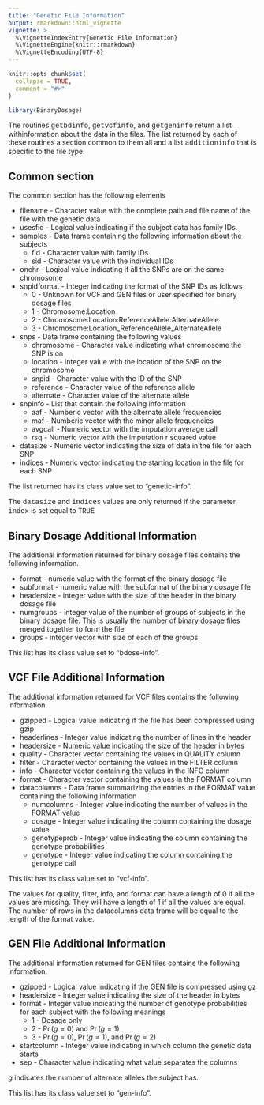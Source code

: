 ```yaml
---
title: "Genetic File Information"
output: rmarkdown::html_vignette
vignette: >
  %\VignetteIndexEntry{Genetic File Information}
  %\VignetteEngine{knitr::rmarkdown}
  %\VignetteEncoding{UTF-8}
---
```


```r
knitr::opts_chunk$set(
  collapse = TRUE,
  comment = "#>"
)
```

```r
library(BinaryDosage)
```

The routines <span style="font-family:Courier">getbdinfo</span>, <span style="font-family:Courier">getvcfinfo</span>, and <span style="font-family:Courier">getgeninfo</span> return a list withinformation about the data in the files. The list returned by each of these routines a section common to them all and a list <span style="font-family:Courier">additioninfo</span> that is specific to the file type.

## Common section

The common section has the following elements

- filename - Character value with the complete path and file name of the file with the genetic data
- usesfid - Logical value indicating if the subject data has family IDs.
- samples - Data frame containing the following information about the subjects
  + fid - Character value with family IDs
  + sid - Character value with the individual IDs
- onchr - Logical value indicating if all the SNPs are on the same chromosome
- snpidformat - Integer indicating the format of the SNP IDs as follows
  + 0 - Unknown for VCF and GEN files or user specified for binary dosage files
  + 1 - Chromosome:Location
  + 2 - Chromosome:Location:ReferenceAllele:AlternateAllele
  + 3 - Chromosome:Location_ReferenceAllele_AlternateAllele
- snps - Data frame containing the following values
  + chromosome - Character value indicating what chromosome the SNP is on
  + location - Integer value with the location of the SNP on the chromosome
  + snpid - Character value with the ID of the SNP
  + reference - Character value of the reference allele
  + alternate - Character value of the alternate allele
- snpinfo - List that contain the following information
  + aaf - Numberic vector with the alternate allele frequencies
  + maf - Numberic vector with the minor allele frequencies
  + avgcall - Numeric vector with the imputation average call
  + rsq - Numeric vector with the imputation r squared value
- datasize - Numeric vector indicating the size of data in the file for each SNP
- indices - Numeric vector indicating the starting location in the file for each SNP

The list returned has its class value set to "genetic-info".

The <span style="font-family:Courier">datasize</span> and <span style="font-family:Courier">indices</span> values are only returned if the parameter <span style="font-family:Courier">index</span> is set equal to <span style="font-family:Courier">TRUE</span>

## Binary Dosage Additional Information

The additional information returned for binary dosage files contains the following information.

- format - numeric value with the format of the binary dosage file
- subformat - numeric value with the subformat of the binary dosage file
- headersize - integer value with the size of the header in the binary dosage file
- numgroups - integer value of the number of groups of subjects in the binary dosage file. This is usually the number of binary dosage files merged together to form the file
- groups - integer vector with size of each of the groups

This list has its class value set to "bdose-info".

## VCF File Additional Information

The additional information returned for VCF files contains the following information.

- gzipped - Logical value indicating if the file has been compressed using gzip
- headerlines - Integer value indicating the number of lines in the header
- headersize - Numeric value indicating the size of the header in bytes
- quality - Character vector containing the values in QUALITY column
- filter - Character vector containing the values in the FILTER column
- info - Character vector containing the values in the INFO column
- format - Character vector containing the values in the FORMAT column
- datacolumns - Data frame summarizing the entries in the FORMAT value containing the following information
  + numcolumns - Integer value indicating the number of values in the FORMAT value
  + dosage - Integer value indicating the column containing the dosage value
  + genotypeprob - Integer value indicating the column containing the genotype probabilities
  + genotype - Integer value indicating the column containing the genotype call

This list has its class value set to "vcf-info".

The values for quality, filter, info, and format can have a length of 0 if all the values are missing. They will have a length of 1 if all the values are equal. The number of rows in the datacolumns data frame will be equal to the length of the format value.

## GEN File Additional Information

The additional information returned for GEN files contains the following information.

- gzipped - Logical value indicating if the GEN file is compressed using gz
- headersize - Integer value indicating the size of the header in bytes
- format - Integer value indicating the number of genotype probabilities for each subject with the following meanings
  + 1 - Dosage only
  + 2 - $\Pr(g=0)$ and $\Pr(g=1)$
  + 3 - $\Pr(g=0)$, $\Pr(g=1)$, and $\Pr(g=2)$
- startcolumn - Integer value indicating in which column the genetic data starts
- sep - Character value indicating what value separates the columns

$g$ indicates the number of alternate alleles the subject has.

This list has its class value set to "gen-info".
